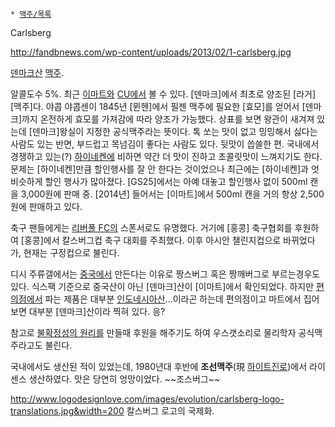  * [[맥주/목록]]

Carlsberg

http://fandbnews.com/wp-content/uploads/2013/02/1-carlsberg.jpg

[[덴마크]]산 [[맥주]].

알콜도수 5%. 최근 [[이마트]]와 [[CU]]에서 볼 수 있다. [덴마크]에서 최초로 양조된 [라거] [맥주]다. 야콥 야콥센이 1845년 [뮌헨]에서 필젠 맥주에 필요한 [효모]를 얻어서 [덴마크]까지 온전하게 효모를 가져감에 따라 양조가 가능했다. 상표를 보면 왕관이 새겨져 있는데 [덴마크]왕실이 지정한 공식맥주라는 뜻이다. 톡 쏘는 맛이 없고 밍밍해서 싫다는 사람도 있는 반면, 부드럽고 목넘김이 좋다는 사람도 있다. 뒷맛이 씁쓸한 편. 국내에서 경쟁하고 있는(?) [[하이네켄]]에 비하면 약간 더 맛이 진하고 초콜릿맛이 느껴지기도 한다. 문제는 [하이네켄]만큼 할인행사를 잘 안 한다는 것이었으나 최근에는 [하이네켄]과 엇비슷하게 할인 행사가 많아졌다. [GS25]에서는 아예 대놓고 할인행사 없이 500ml 캔을 3,000원에 판매 중. [2014년] 들어서는 [이마트]에서 500ml 캔을 거의 항상 2,500원에 판매하고 있다.

축구 팬들에게는 [[리버풀 FC]]의 스폰서로도 유명했다. 거기에 [홍콩] 축구협회를 후원하여 [홍콩]에서 칼스버그컵 축구 대회를 주최했다. 이후 아시안 챌린지컵으로 바뀌었다가, 현재는 구정컵으로 불린다.

디시 주류갤에서는 [[중국]]에서 만든다는 이유로 짱스버그 혹은 짱깨버그로 부르는경우도 있다. 식스팩 기준으로 중국산이 아닌 [덴마크]산이 [이마트]에서 확인되었다. 하지만 [[편의점]]에서 파는 제품은 대부분 [[인도네시아]]산...이라곤 하는데 편의점이고 마트에서 집어보면 대부분 [덴마크]산이라 찍혀 있다. 응?

참고로 [[불확정성의 원리]]를 만들때 후원을 해주기도 하여 우스갯소리로 물리학자 공식맥주라고도 불린다.

국내에서도 생산된 적이 있었는데, 1980년대 후반에 '''조선맥주'''(現 [[하이트진로]])에서 라이센스 생산하였다. 맛은 당연히 엉망이었다. ~~조스버그~~

http://www.logodesignlove.com/images/evolution/carlsberg-logo-translations.jpg&width=200
칼스버그 로고의 국제화.
